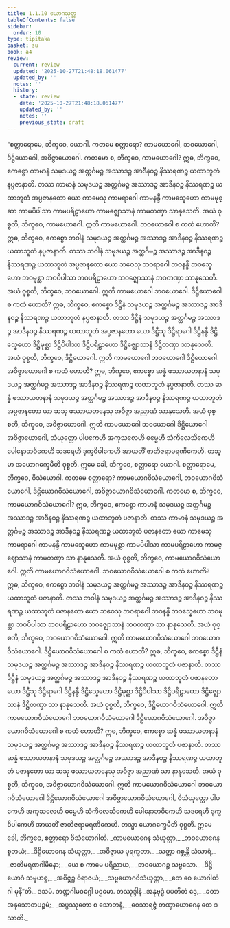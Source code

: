 ```yaml
---
title: 1.1.10 ယောဂသုတ္တ
tableOfContents: false
sidebar:
  order: 10
type: tipitaka
basket: su
book: a4
review:
  current: review
  updated: '2025-10-27T21:48:18.061477'
  updated_by: ''
  notes: ''
  history:
  - state: review
    date: '2025-10-27T21:48:18.061477'
    updated_by: ''
    notes: ''
    previous_state: draft
---
```



<ReviewStatus review={frontmatter.review} showDetails={true} />

<HypothesisAnnotation frontmatter={frontmatter} />

<DynamicBreadcrumb />

<Division number="10" book="a4" e="ch" v="15" p="316">

<Paragraph number="59" book="a4">
“စတ္တာရောမေ, ဘိက္ခဝေ, ယောဂါ. ကတမေ စတ္တာရော? ကာမယောဂေါ, ဘဝယောဂေါ, ဒိဋ္ဌိယောဂေါ, အဝိဇ္ဇာယောဂေါ. ကတမော စ, ဘိက္ခဝေ, ကာမယောဂေါ? ဣဓ, ဘိက္ခဝေ, ဧကစ္စော ကာမာနံ သမုဒယဉ္စ အတ္ထင်္ဂမဉ္စ အဿာဒဉ္စ အာဒီနဝဉ္စ နိဿရဏဉ္စ ယထာဘူတံ နပ္ပဇာနာတိ. တဿ ကာမာနံ သမုဒယဉ္စ အတ္ထင်္ဂမဉ္စ အဿာဒဉ္စ အာဒီနဝဉ္စ နိဿရဏဉ္စ ယထာဘူတံ အပ္ပဇာနတော ယော ကာမေသု ကာမရာဂေါ ကာမနန္ဒီ ကာမသ္နေဟော ကာမမုစ္ဆာ ကာမပိပါသာ ကာမပရိဠာဟော ကာမဇ္ဈောသာနံ ကာမတဏှာ သာနုသေတိ. အယံ ဝုစ္စတိ, ဘိက္ခဝေ, ကာမယောဂေါ. ဣတိ ကာမယောဂေါ.
</Paragraph>

<Paragraph number="60" book="a4">
ဘဝယောဂေါ စ ကထံ ဟောတိ? ဣဓ, ဘိက္ခဝေ, ဧကစ္စော ဘဝါနံ သမုဒယဉ္စ အတ္ထင်္ဂမဉ္စ အဿာဒဉ္စ အာဒီနဝဉ္စ နိဿရဏဉ္စ ယထာဘူတံ နပ္ပဇာနာတိ. တဿ ဘဝါနံ သမုဒယဉ္စ အတ္ထင်္ဂမဉ္စ အဿာဒဉ္စ အာဒီနဝဉ္စ နိဿရဏဉ္စ ယထာဘူတံ အပ္ပဇာနတော ယော ဘဝေသု ဘဝရာဂေါ ဘဝနန္ဒီ ဘဝသ္နေဟော ဘဝမုစ္ဆာ ဘဝပိပါသာ ဘဝပရိဠာဟော ဘဝဇ္ဈောသာနံ ဘဝတဏှာ သာနုသေတိ. အယံ ဝုစ္စတိ, ဘိက္ခဝေ, ဘဝယောဂေါ. ဣတိ ကာမယောဂေါ ဘဝယောဂေါ.
</Paragraph>

<Paragraph number="61" book="a4">
ဒိဋ္ဌိယောဂေါ စ ကထံ ဟောတိ? ဣဓ, ဘိက္ခဝေ, ဧကစ္စော ဒိဋ္ဌီနံ သမုဒယဉ္စ အတ္ထင်္ဂမဉ္စ အဿာဒဉ္စ အာဒီနဝဉ္စ နိဿရဏဉ္စ ယထာဘူတံ နပ္ပဇာနာတိ. တဿ ဒိဋ္ဌီနံ သမုဒယဉ္စ အတ္ထင်္ဂမဉ္စ အဿာဒဉ္စ အာဒီနဝဉ္စ နိဿရဏဉ္စ ယထာဘူတံ အပ္ပဇာနတော ယော ဒိဋ္ဌီသု ဒိဋ္ဌိရာဂေါ ဒိဋ္ဌိနန္ဒီ ဒိဋ္ဌိသ္နေဟော ဒိဋ္ဌိမုစ္ဆာ ဒိဋ္ဌိပိပါသာ ဒိဋ္ဌိပရိဠာဟော ဒိဋ္ဌိဇ္ဈောသာနံ ဒိဋ္ဌိတဏှာ သာနုသေတိ. အယံ ဝုစ္စတိ, ဘိက္ခဝေ, ဒိဋ္ဌိယောဂေါ. ဣတိ ကာမယောဂေါ ဘဝယောဂေါ ဒိဋ္ဌိယောဂေါ.
</Paragraph>

<Paragraph number="62" book="a4">
အဝိဇ္ဇာယောဂေါ စ ကထံ ဟောတိ? ဣဓ, ဘိက္ခဝေ, ဧကစ္စော ဆန္နံ ဖဿာယတနာနံ သမုဒယဉ္စ အတ္ထင်္ဂမဉ္စ အဿာဒဉ္စ အာဒီနဝဉ္စ နိဿရဏဉ္စ ယထာဘူတံ နပ္ပဇာနာတိ. တဿ ဆန္နံ ဖဿာယတနာနံ သမုဒယဉ္စ အတ္ထင်္ဂမဉ္စ အဿာဒဉ္စ အာဒီနဝဉ္စ နိဿရဏဉ္စ ယထာဘူတံ အပ္ပဇာနတော ယာ ဆသု ဖဿာယတနေသု အဝိဇ္ဇာ အညာဏံ သာနုသေတိ. အယံ ဝုစ္စတိ, ဘိက္ခဝေ, အဝိဇ္ဇာယောဂေါ. ဣတိ ကာမယောဂေါ ဘဝယောဂေါ ဒိဋ္ဌိယောဂေါ အဝိဇ္ဇာယောဂေါ, သံယုတ္တော ပါပကေဟိ အကုသလေဟိ ဓမ္မေဟိ သံကိလေသိကေဟိ ပေါနောဘဝိကေဟိ သဒရေဟိ ဒုက္ခဝိပါကေဟိ အာယတိံ ဇာတိဇရာမရဏိကေဟိ. တသ္မာ အယောဂက္ခေမီတိ ဝုစ္စတိ. ဣမေ ခေါ, ဘိက္ခဝေ, စတ္တာရော ယောဂါ.
</Paragraph>

<Paragraph number="63" book="a4">
စတ္တာရောမေ, ဘိက္ခဝေ, ဝိသံယောဂါ. ကတမေ စတ္တာရော? ကာမယောဂဝိသံယောဂေါ, ဘဝယောဂဝိသံယောဂေါ, ဒိဋ္ဌိယောဂဝိသံယောဂေါ, အဝိဇ္ဇာယောဂဝိသံယောဂေါ. ကတမော စ, ဘိက္ခဝေ, ကာမယောဂဝိသံယောဂေါ? ဣဓ, ဘိက္ခဝေ, ဧကစ္စော ကာမာနံ သမုဒယဉ္စ အတ္ထင်္ဂမဉ္စ အဿာဒဉ္စ အာဒီနဝဉ္စ နိဿရဏဉ္စ ယထာဘူတံ ပဇာနာတိ. တဿ ကာမာနံ သမုဒယဉ္စ အတ္ထင်္ဂမဉ္စ အဿာဒဉ္စ အာဒီနဝဉ္စ နိဿရဏဉ္စ ယထာဘူတံ ပဇာနတော ယော ကာမေသု ကာမရာဂေါ ကာမနန္ဒီ ကာမသ္နေဟော ကာမမုစ္ဆာ ကာမပိပါသာ ကာမပရိဠာဟော ကာမဇ္ဈောသာနံ ကာမတဏှာ သာ နာနုသေတိ. အယံ ဝုစ္စတိ, ဘိက္ခဝေ, ကာမယောဂဝိသံယောဂေါ. ဣတိ ကာမယောဂဝိသံယောဂေါ.
</Paragraph>

<Paragraph number="64" book="a4">
ဘဝယောဂဝိသံယောဂေါ စ ကထံ ဟောတိ? ဣဓ, ဘိက္ခဝေ, ဧကစ္စော ဘဝါနံ သမုဒယဉ္စ အတ္ထင်္ဂမဉ္စ အဿာဒဉ္စ အာဒီနဝဉ္စ နိဿရဏဉ္စ ယထာဘူတံ ပဇာနာတိ. တဿ ဘဝါနံ သမုဒယဉ္စ အတ္ထင်္ဂမဉ္စ အဿာဒဉ္စ အာဒီနဝဉ္စ နိဿရဏဉ္စ ယထာဘူတံ ပဇာနတော ယော ဘဝေသု ဘဝရာဂေါ ဘဝနန္ဒီ ဘဝသ္နေဟော ဘဝမုစ္ဆာ ဘဝပိပါသာ ဘဝပရိဠာဟော ဘဝဇ္ဈောသာနံ ဘဝတဏှာ သာ နာနုသေတိ. အယံ ဝုစ္စတိ, ဘိက္ခဝေ, ဘဝယောဂဝိသံယောဂေါ. ဣတိ ကာမယောဂဝိသံယောဂေါ ဘဝယောဂဝိသံယောဂေါ.
</Paragraph>

<Paragraph number="65" book="a4">
ဒိဋ္ဌိယောဂဝိသံယောဂေါ စ ကထံ ဟောတိ? ဣဓ, ဘိက္ခဝေ, ဧကစ္စော ဒိဋ္ဌီနံ သမုဒယဉ္စ အတ္ထင်္ဂမဉ္စ အဿာဒဉ္စ အာဒီနဝဉ္စ နိဿရဏဉ္စ ယထာဘူတံ ပဇာနာတိ. တဿ ဒိဋ္ဌီနံ သမုဒယဉ္စ အတ္ထင်္ဂမဉ္စ အဿာဒဉ္စ အာဒီနဝဉ္စ နိဿရဏဉ္စ ယထာဘူတံ ပဇာနတော ယော ဒိဋ္ဌီသု ဒိဋ္ဌိရာဂေါ ဒိဋ္ဌိနန္ဒီ ဒိဋ္ဌိသ္နေဟော ဒိဋ္ဌိမုစ္ဆာ ဒိဋ္ဌိပိပါသာ ဒိဋ္ဌိပရိဠာဟော ဒိဋ္ဌိဇ္ဈောသာနံ ဒိဋ္ဌိတဏှာ သာ နာနုသေတိ. အယံ ဝုစ္စတိ, ဘိက္ခဝေ, ဒိဋ္ဌိယောဂဝိသံယောဂေါ. ဣတိ ကာမယောဂဝိသံယောဂေါ ဘဝယောဂဝိသံယောဂေါ ဒိဋ္ဌိယောဂဝိသံယောဂေါ.
</Paragraph>

<Paragraph number="66" book="a4">
အဝိဇ္ဇာယောဂဝိသံယောဂေါ စ ကထံ ဟောတိ? ဣဓ, ဘိက္ခဝေ, ဧကစ္စော ဆန္နံ ဖဿာယတနာနံ သမုဒယဉ္စ အတ္ထင်္ဂမဉ္စ အဿာဒဉ္စ အာဒီနဝဉ္စ နိဿရဏဉ္စ ယထာဘူတံ ပဇာနာတိ. တဿ ဆန္နံ ဖဿာယတနာနံ သမုဒယဉ္စ အတ္ထင်္ဂမဉ္စ အဿာဒဉ္စ အာဒီနဝဉ္စ နိဿရဏဉ္စ ယထာဘူတံ ပဇာနတော ယာ ဆသု ဖဿာယတနေသု အဝိဇ္ဇာ အညာဏံ သာ နာနုသေတိ. အယံ ဝုစ္စတိ, ဘိက္ခဝေ, အဝိဇ္ဇာယောဂဝိသံယောဂေါ. ဣတိ ကာမယောဂဝိသံယောဂေါ ဘဝယောဂဝိသံယောဂေါ ဒိဋ္ဌိယောဂဝိသံယောဂေါ အဝိဇ္ဇာယောဂဝိသံယောဂေါ, ဝိသံယုတ္တော ပါပကေဟိ အကုသလေဟိ ဓမ္မေဟိ သံကိလေသိကေဟိ ပေါနောဘဝိကေဟိ သဒရေဟိ ဒုက္ခဝိပါကေဟိ အာယတိံ ဇာတိဇရာမရဏိကေဟိ. တသ္မာ ယောဂက္ခေမီတိ ဝုစ္စတိ. ဣမေ ခေါ, ဘိက္ခဝေ, စတ္တာရော ဝိသံယောဂါတိ.
</Paragraph>

<Paragraph number="67" type="verses" book="a4">
_ကာမယောဂေန သံယုတ္တာ,_  
_ဘဝယောဂေန စူဘယံ;_  
_ဒိဋ္ဌိယောဂေန သံယုတ္တာ,_  
_အဝိဇ္ဇာယ ပုရက္ခတာ._  

</Paragraph>

<Paragraph number="68" type="verses" book="a4">
_သတ္တာ ဂစ္ဆန္တိ သံသာရံ,_  
_ဇာတိမရဏဂါမိနော;_  
_ယေ စ ကာမေ ပရိညာယ,_  
_ဘဝယောဂဉ္စ သဗ္ဗသော._  

</Paragraph>

<Paragraph number="69" type="verses" book="a4">
_ဒိဋ္ဌိယောဂံ သမူဟစ္စ,_  
_အဝိဇ္ဇဉ္စ ဝိရာဇယံ;_  
_သဗ္ဗယောဂဝိသံယုတ္တာ,_  
_တေ ဝေ ယောဂါတိဂါ မုနီ”တိ._  


</Paragraph>
</Division>

<Paragraph number="70" type="center" book="a4">
ဒသမံ.



</Paragraph>

<Paragraph number="71" type="center" book="a4">
ဘဏ္ဍဂါမဝဂ္ဂေါ ပဌမော.



</Paragraph>

<Paragraph number="72" type="center" book="a4">
တဿုဒ္ဒါနံ


</Paragraph>

<Paragraph number="73" type="verses" book="a4">
_အနုဗုဒ္ဓံ ပပတိတံ ဒွေ,_  
_ခတာ အနုသောတပဉ္စမံ;_  
_အပ္ပဿုတော စ သောဘနံ,_  
_ဝေသာရဇ္ဇံ တဏှာယောဂေန တေ ဒသာတိ._
</Paragraph>